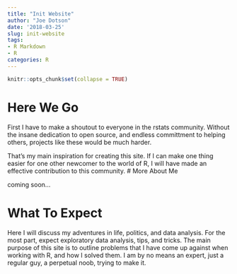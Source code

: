 ```yaml
---
title: "Init Website"
author: "Joe Dotson"
date: '2018-03-25'
slug: init-website
tags:
- R Markdown
- R
categories: R
---
```


```r
knitr::opts_chunk$set(collapse = TRUE)
```

# Here We Go

First I have to make a shoutout to everyone in the rstats community. Without the insane dedication to open source, and endless committment to helping others, projects like these would be much harder.

That's my main inspiration for creating this site. If I can make one thing easier for one other newcomer to the world of R, I will have made an effective contribution to this community. 
<!--
This is an R Markdown document. Markdown is a simple formatting syntax for authoring HTML, PDF, and MS Word documents. For more details on using R Markdown see <http://rmarkdown.rstudio.com>.

You can embed an R code chunk like this:

```r
summary(cars)
fit <- lm(dist ~ speed, data = cars)
fit
```
-->
# More About Me

coming soon...


# What To Expect

Here I will discuss my adventures in life, politics, and data analysis. For the most part, expect exploratory data analysis, tips, and tricks. The main purpose of this site is to outline problems that I have come up against when working with R, and how I solved them. I am by no means an expert, just a regular guy, a perpetual noob, trying to make it. 

<!--
You can also embed plots. See Figure \@ref(fig:pie) for example:

```r
par(mar = c(0, 1, 0, 1))
pie(
  c(280, 60, 20),
  c('Sky', 'Sunny side of pyramid', 'Shady side of pyramid'),
  col = c('#0292D8', '#F7EA39', '#C4B632'),
  init.angle = -50, border = NA
)
```
-->
